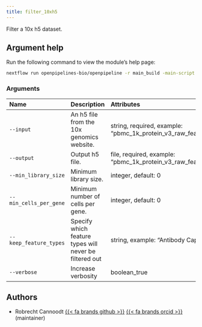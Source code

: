 ```yaml
---
title: filter_10xh5
---
```


Filter a 10x h5 dataset.


## Argument help

Run the following command to view the module's help page:
```bash
nextflow run openpipelines-bio/openpipeline -r main_build -main-script target/nextflow/process_10xh5/filter_10xh5/main.nf --help
```

### Arguments



:::{.column-body-outset}
|Name                   |Description                                            |Attributes                                                                      |
|:----------------------|:------------------------------------------------------|:-------------------------------------------------------------------------------|
|`--input`              |An h5 file from the 10x genomics website.              |string, required, example: "pbmc_1k_protein_v3_raw_feature_bc_matrix.h5"        |
|`--output`             |Output h5 file.                                        |file, required, example: "pbmc_1k_protein_v3_raw_feature_bc_matrix_filtered.h5" |
|`--min_library_size`   |Minimum library size.                                  |integer, default: 0                                                             |
|`--min_cells_per_gene` |Minimum number of cells per gene.                      |integer, default: 0                                                             |
|`--keep_feature_types` |Specify which feature types will never be filtered out |string, example: "Antibody Capture"                                             |
|`--verbose`            |Increase verbosity                                     |boolean_true                                                                    |
:::

## Authors

 * Robrecht Cannoodt [{{< fa brands github >}}](https://github.com/rcannood) [{{< fa brands orcid >}}](https://orcid.org/0000-0003-3641-729X) (maintainer)
